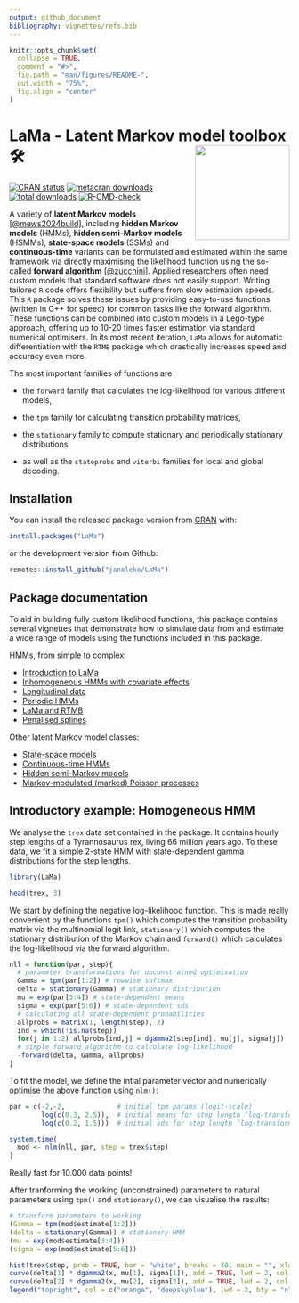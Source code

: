 ```yaml
---
output: github_document
bibliography: vignettes/refs.bib
---
```


```r
knitr::opts_chunk$set(
  collapse = TRUE,
  comment = "#>",
  fig.path = "man/figures/README-",
  out.width = "75%",
  fig.align = "center"
)
```

# LaMa - Latent Markov model toolbox 🛠️ <img src="man/figures/Logo_LaMa_surf.png" align="right" style="height:170px; width:auto;">


<!-- badges: start -->
[![CRAN status](https://www.r-pkg.org/badges/version/LaMa)](https://CRAN.R-project.org/package=LaMa)
[![metacran downloads](https://cranlogs.r-pkg.org/badges/last-month/LaMa)](https://cran.r-project.org/package=LaMa)
[![total downloads](https://cranlogs.r-pkg.org:443/badges/grand-total/LaMa)]( https://cranlogs.r-pkg.org:443/badges/grand-total/LaMa)
[![R-CMD-check](https://github.com/janoleko/LaMa/actions/workflows/R-CMD-check.yaml/badge.svg)](https://github.com/janoleko/LaMa/actions/workflows/R-CMD-check.yaml)
<!-- badges: end -->

A variety of **latent Markov models** <a href="https://journals.sagepub.com/doi/abs/10.1177/1471082X251355681" target="_blank">[@mews2024build]</a>, including **hidden Markov models** (HMMs), **hidden semi-Markov models** (HSMMs), **state-space models** (SSMs) 
and **continuous-time** variants can be formulated and estimated within the same framework via directly maximising the likelihood function using the so-called **forward algorithm** <a href="https://www.taylorfrancis.com/books/mono/10.1201/b20790/hidden-markov-models-time-series-walter-zucchini-iain-macdonald-roland-langrock" target="_blank">[@zucchini]</a>.
Applied researchers often need custom models that standard software does not easily support. Writing tailored `R` code offers flexibility but suffers from slow estimation speeds. This `R` package solves these issues by providing easy-to-use functions (written in C++ for speed) for common tasks like the forward algorithm. These functions can be combined into custom models in a Lego-type approach, offering up to 10-20 times faster estimation via standard numerical optimisers. In its most recent iteration, `LaMa` allows for automatic differentiation with the `RTMB` package which drastically increases speed and accuracy even more.

The most important families of functions are

* the `forward` family that calculates the log-likelihood for various different models,

* the `tpm` family for calculating transition probability matrices,
  <!-- + `tpm()` for calculating a homogeneous transition probability matrix via the multinomial logistic link,  -->
  <!-- + `tpm_g()` for calculating general inhomogeneous transition probabilty matrices,  -->
  <!-- + `tpm_p()` for calculating transition matrices of periodically inhomogeneous HMMs, -->
  <!-- + `tpm_cont()` for calculating the transition probabilites of a continuous-time Markov chain, -->
  <!-- + `tpm_emb()` for calculating the embedded transition matrix of an HSMM, -->

* the `stationary` family to compute stationary and periodically stationary distributions

* as well as the `stateprobs` and `viterbi` families for local and global decoding.

## Installation

You can install the released package version from [CRAN](https://CRAN.R-project.org) with:

```r
install.packages("LaMa")
```

or the development version from Github:
```r
remotes::install_github("janoleko/LaMa")
```
<!-- (To install from Github, you need a functional <a href="https://teuder.github.io/rcpp4everyone_en/020_install.html" target="_blank">C++ compiler</a>.) -->

## Package documentation

To aid in building fully custom likelihood functions, this package contains several vignettes that demonstrate how to simulate data from and estimate a wide range of models using the functions included in this package.

HMMs, from simple to complex:

* [Introduction to LaMa](https://janoleko.github.io/LaMa/articles/Intro_to_LaMa.html)
* [Inhomogeneous HMMs with covariate effects](https://janoleko.github.io/LaMa/articles/Inhomogeneous_HMMs.html)
* [Longitudinal data](https://janoleko.github.io/LaMa/articles/Longitudinal_data.html)
* [Periodic HMMs](https://janoleko.github.io/LaMa/articles/Periodic_HMM.html)
* [LaMa and RTMB](https://janoleko.github.io/LaMa/articles/LaMa_and_RTMB.html)
* [Penalised splines](https://janoleko.github.io/LaMa/articles/Penalised_splines.html)

Other latent Markov model classes:

* [State-space models](https://janoleko.github.io/LaMa/articles/State_space_models.html)
* [Continuous-time HMMs](https://janoleko.github.io/LaMa/articles/Continuous_time_HMMs.html)
* [Hidden semi-Markov models](https://janoleko.github.io/LaMa/articles/HSMMs.html)
* [Markov-modulated (marked) Poisson processes](https://janoleko.github.io/LaMa/articles/MMMPPs.html)


<!-- ## Citation -->

<!-- When using LaMa, please cite the package as follows: -->
<!-- ```{r citation} -->
<!-- citation(package = "LaMa") -->
<!-- ``` -->


## Introductory example: Homogeneous HMM

We analyse the `trex` data set contained in the package. It contains hourly step lengths of a Tyrannosaurus rex, living 66 million years ago. To these data, we fit a simple 2-state HMM with state-dependent gamma distributions for the step lengths.

```r
library(LaMa)

head(trex, 3)
```
We start by defining the negative log-likelihood function. This is made really convenient by the functions `tpm()` which computes the transition probability matrix via the multinomial logit link, `stationary()` which computes the stationary distribution of the Markov chain and `forward()` which calculates the log-likelihood via the forward algorithm.

```r
nll = function(par, step){
  # parameter transformations for unconstrained optimisation
  Gamma = tpm(par[1:2]) # rowwise softmax
  delta = stationary(Gamma) # stationary distribution
  mu = exp(par[3:4]) # state-dependent means
  sigma = exp(par[5:6]) # state-dependent sds
  # calculating all state-dependent probabilities
  allprobs = matrix(1, length(step), 2)
  ind = which(!is.na(step))
  for(j in 1:2) allprobs[ind,j] = dgamma2(step[ind], mu[j], sigma[j])
  # simple forward algorithm to calculate log-likelihood
  -forward(delta, Gamma, allprobs)
}
```

To fit the model, we define the intial parameter vector and numerically optimise the above function using `nlm()`:
```r
par = c(-2,-2,             # initial tpm params (logit-scale)
        log(c(0.3, 2.5)),  # initial means for step length (log-transformed)
        log(c(0.2, 1.5)))  # initial sds for step length (log-transformed)

system.time(
  mod <- nlm(nll, par, step = trex$step)
)
```
Really fast for 10.000 data points!

After tranforming the working (unconstrained) parameters to natural parameters using `tpm()` and `stationary()`, we can visualise the results:

```r
# transform parameters to working
(Gamma = tpm(mod$estimate[1:2]))
(delta = stationary(Gamma)) # stationary HMM
(mu = exp(mod$estimate[3:4]))
(sigma = exp(mod$estimate[5:6]))

hist(trex$step, prob = TRUE, bor = "white", breaks = 40, main = "", xlab = "step length")
curve(delta[1] * dgamma2(x, mu[1], sigma[1]), add = TRUE, lwd = 2, col = "orange", n=500)
curve(delta[2] * dgamma2(x, mu[2], sigma[2]), add = TRUE, lwd = 2, col = "deepskyblue", n=500)
legend("topright", col = c("orange", "deepskyblue"), lwd = 2, bty = "n", legend = c("state 1", "state 2"))
```
